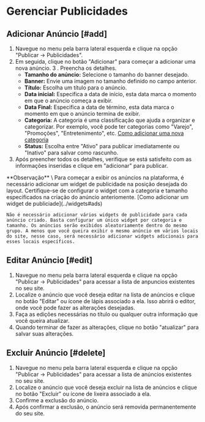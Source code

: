 
# Gerenciar Publicidades

## Adicionar Anúncio [#add]
1. Navegue no menu pela barra lateral esquerda e clique na opção "Publicar -> Publicidades".
2. Em seguida, clique no botão "Adicionar" para começar a adicionar uma nova anúncio.
3 . Preencha os detalhes.
    - **Tamanho do anúncio:** Selecione o tamanho do banner desejado.
    - **Banner:** Envie uma imagem no tamanho definido no campo anterior.
    - **Título:** Escolha um título para o anúncio.
    - **Data inicial:** Especifica a data de início, esta data marca o momento em que o anúncio começa a exibir.
    - **Data Final:** Especifica a data de término, esta data marca o momento em que o anúncio termina de exibir.
    - **Categoria:** A categoria é uma classificação que ajuda a organizar e categorizar. Por exemplo, você pode ter categorias como "Varejo", "Promoções", "Entretenimento", etc. [Como adicionar uma nova categoria](categories#add)
    - **Status:** Escolha entre "Ativo" para publicar imediatamente ou "Inativo" para salvar como rascunho.
4. Após preencher todos os detalhes, verifique se está satisfeito com as informações inseridas e clique em "adicionar" para publicar.

<Callout type="info" emoji="ℹ️">
    **Observação** \
    Para começar a exibir os anúncios na plataforma, é necessário adicionar um widget de publicidade na posição desejada do layout. Certifique-se de configurar o widget com a categoria e tamanho especificados na criação do anúncio anteriomente. [Como adicionar um widget de publiciade](../widgets#ads)

    Não é necessário adicionar vários widgets de publicidade para cada anúncio criado. Basta configurar um único widget por categoria e tamanho. Os anúncios serão exibidos aleatoriamente dentro do mesmo grupo. A menos que você queira exibir o mesmo anúncio em vários locais do site, nesse caso, será necessário adicionar widgets adicionais para esses locais específicos.
</Callout>

## Editar Anúncio [#edit]
1. Navegue no menu pela barra lateral esquerda e clique na opção "Publicar -> Publicidades" para acessar a lista de anpuncios existentes no seu site.
2. Localize o anúncio que você deseja editar na lista de anúncios e clique no botão "Editar" ou ícone de lápis associado a ela. Isso abrirá o editor, onde você pode fazer as alterações desejadas.
3. Faça as edições necessárias no título ou qualquer outra informação que você queira atualizar.
4. Quando terminar de fazer as alterações, clique no botão "atualizar" para salvar suas alterações.

## Excluir Anúncio [#delete]
1. Navegue no menu pela barra lateral esquerda e clique na opção "Publicar -> Publicidades" para acessar a lista de anúncios existentes no seu site.
2. Localize o anúncio que você deseja excluir na lista de anúncios e clique no botão "Excluir" ou ícone de lixeira associado a ela.
3. Confirme a exclusão do anúncio.
4. Após confirmar a exclusão, o anúncio será removida permanentemente do seu site.

